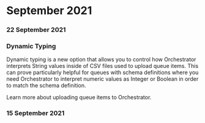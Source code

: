 ﻿# September 2021


### 22 September 2021




### Dynamic Typing

Dynamic typing is a new option that allows you to control how Orchestrator interprets String values inside of CSV files used to upload queue items. This can prove particularly helpful for queues with schema definitions where you need Orchestrator to interpret numeric values as Integer or Boolean in order to match the schema definition.

Learn more about uploading queue items to Orchestrator.


### 15 September 2021



